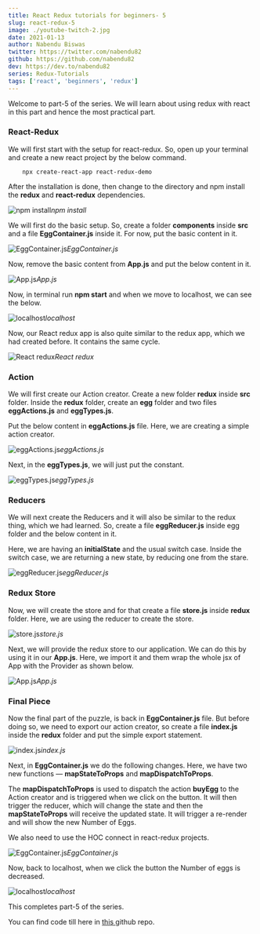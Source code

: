 ```yaml
---
title: React Redux tutorials for beginners- 5
slug: react-redux-5
image: ./youtube-twitch-2.jpg
date: 2021-01-13
author: Nabendu Biswas
twitter: https://twitter.com/nabendu82
github: https://github.com/nabendu82
dev: https://dev.to/nabendu82
series: Redux-Tutorials
tags: ['react', 'beginners', 'redux']
---
```


Welcome to part-5 of the series. We will learn about using redux with react in this part and hence the most practical part.

### React-Redux

We will first start with the setup for react-redux. So, open up your terminal and create a new react project by the below command.

<div className={styles.code__block}>

```
    npx create-react-app react-redux-demo
```

</div>

After the installation is done, then change to the directory and npm install the **redux** and **react-redux** dependencies.

![npm install](https://ik.imagekit.io/thewebdev/React-redux/5/1_-lK5SSOeV.png)*npm install*

We will first do the basic setup. So, create a folder **components** inside **src** and a file **EggContainer.js** inside it. For now, put the basic content in it.

![EggContainer.js](https://ik.imagekit.io/thewebdev/React-redux/5/2_BmqqUys_2.png)*EggContainer.js*

Now, remove the basic content from **App.js** and put the below content in it.

![App.js](https://ik.imagekit.io/thewebdev/React-redux/5/3_OcicMdcvtn.png)*App.js*

Now, in terminal run **npm start** and when we move to localhost, we can see the below.

![localhost](https://ik.imagekit.io/thewebdev/React-redux/5/4_k4FuyDTqmz.png)*localhost*

Now, our React redux app is also quite similar to the redux app, which we had created before. It contains the same cycle.

![React redux](https://ik.imagekit.io/thewebdev/React-redux/5/5_x2HxkqJ8ew.png)*React redux*

### Action

We will first create our Action creator. Create a new folder **redux** inside **src** folder. Inside the **redux** folder, create an **egg** folder and two files **eggActions.js** and **eggTypes.js**.

Put the below content in **eggActions.js** file. Here, we are creating a simple action creator.

![eggActions.js](https://ik.imagekit.io/thewebdev/React-redux/5/6_YC1sdfIcw4.png)*eggActions.js*

Next, in the **eggTypes.js**, we will just put the constant.

![eggTypes.js](https://ik.imagekit.io/thewebdev/React-redux/5/7_tKuSG4uaNV.png)*eggTypes.js*

### Reducers

We will next create the Reducers and it will also be similar to the redux thing, which we had learned. So, create a file **eggReducer.js** inside egg folder and the below content in it.

Here, we are having an **initialState** and the usual switch case. Inside the switch case, we are returning a new state, by reducing one from the stare.

![eggReducer.js](https://ik.imagekit.io/thewebdev/React-redux/5/8_KlyXAdOBNc.png)*eggReducer.js*

### Redux Store

Now, we will create the store and for that create a file **store.js** inside **redux** folder. Here, we are using the reducer to create the store.

![store.js](https://ik.imagekit.io/thewebdev/React-redux/5/9_2jO6EHB-O.png)*store.js*

Next, we will provide the redux store to our application. We can do this by using it in our **App.js**. Here, we import it and them wrap the whole jsx of App with the Provider as shown below.

![App.js](https://ik.imagekit.io/thewebdev/React-redux/5/10_Kl_DNZYLVi.png)*App.js*

### Final Piece

Now the final part of the puzzle, is back in **EggContainer.js** file. But before doing so, we need to export our action creator, so create a file **index.js** inside the **redux** folder and put the simple export statement.

![index.js](https://ik.imagekit.io/thewebdev/React-redux/5/11_sy0hRgzMzw.png)*index.js*

Next, in **EggContainer.js** we do the following changes. Here, we have two new functions — **mapStateToProps** and **mapDispatchToProps**.

The **mapDispatchToProps** is used to dispatch the action **buyEgg** to the Action creator and is triggered when we click on the button. It will then trigger the reducer, which will change the state and then the **mapStateToProps** will receive the updated state. It will trigger a re-render and will show the new Number of Eggs.

We also need to use the HOC connect in react-redux projects.

![EggContainer.js](https://ik.imagekit.io/thewebdev/React-redux/5/12_c_gDyDlkq.png)*EggContainer.js*

Now, back to localhost, when we click the button the Number of eggs is decreased.

![localhost](https://ik.imagekit.io/thewebdev/React-redux/5/13_99czhhoLfW.png)*localhost*

This completes part-5 of the series. 

You can find code till here in [this ](https://github.com/nabendu82/react-redux-demo)github repo.

